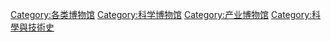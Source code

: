 [[Category:各类博物馆|Category:各类博物馆]]
[[Category:科学博物馆|Category:科学博物馆]]
[[Category:产业博物馆|Category:产业博物馆]]
[[Category:科學與技術史|Category:科學與技術史]]